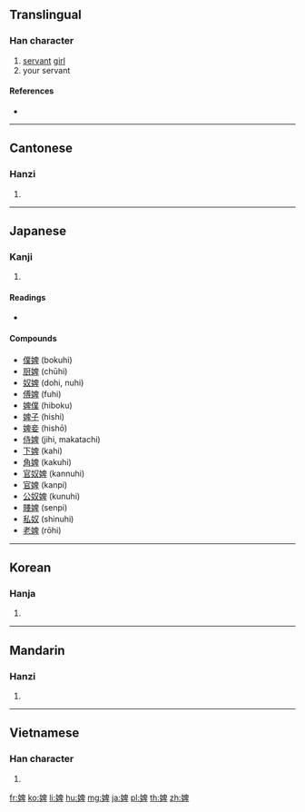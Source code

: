 ==Translingual==

===Han character===
{{Han char|rn=38|rad=女|as=08|sn=11|four=46440|canj=VHWJ|ids=⿰女卑}}

# [[servant]] [[girl]]
# your servant

====References====
* {{Han ref|kx=0265.100|dkj=06428|dj=0532.080|hdz=21059.140|uh=5A62|ud=23138|bh=B141|bd=45377}}

----

==Cantonese==

===Hanzi===
{{yue-hanzi|jyut=|y=pei5}}

# {{defn|lang=yue|sort=女08}}

----

==Japanese==

===Kanji===
{{ja-kanji|grade=|rs=女08}}

# {{defn|lang=ja|sort=女08}}

====Readings====
* {{ja-readings|goon=[[び]] (bi)|kanon=[[ひ]] (hi)|kun=[[はしため]] (hashitame)}}

====Compounds====
* [[僕婢]] (bokuhi)
* [[厨婢]] (chūhi)
* [[奴婢]] (dohi, nuhi)
* [[傅婢]] (fuhi)
* [[婢僕]] (hiboku)
* [[婢子]] (hishi)
* [[婢妾]] (hishō)
* [[侍婢]] (jihi, makatachi)
* [[下婢]] (kahi)
* [[角婢]] (kakuhi)
* [[官奴婢]] (kannuhi)
* [[官婢]] (kanpi)
* [[公奴婢]] (kunuhi)
* [[賤婢]] (senpi)
* [[私奴]] (shinuhi)
* [[老婢]] (rōhi)

----

==Korean==

===Hanja===
{{ko-hanja|hangeul=비|rv=bi|mr=pi}}

# {{defn|lang=ko|sort=女08}}

----

==Mandarin==

===Hanzi===
{{cmn-hanzi|pin=[[bì]] ([[bi4]])|wg=pi<sup>4</sup>}}

# {{defn|lang=cmn|sort=女08}}

----

==Vietnamese==

===Han character===
{{vi-hantu|[[tì]]|rs=女08}}

# {{defn|lang=vi|sort=女08}}

[[fr:婢]]
[[ko:婢]]
[[li:婢]]
[[hu:婢]]
[[mg:婢]]
[[ja:婢]]
[[pl:婢]]
[[th:婢]]
[[zh:婢]]
